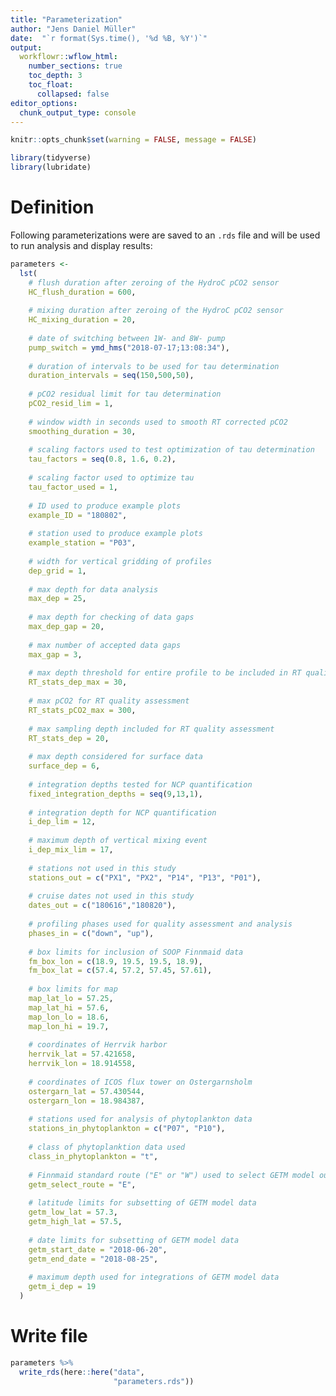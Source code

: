 ```yaml
---
title: "Parameterization"
author: "Jens Daniel Müller"
date:  "`r format(Sys.time(), '%d %B, %Y')`"
output: 
  workflowr::wflow_html:
    number_sections: true
    toc_depth: 3
    toc_float:
      collapsed: false
editor_options:
  chunk_output_type: console
---
```


```r
knitr::opts_chunk$set(warning = FALSE, message = FALSE)
```

```r
library(tidyverse)
library(lubridate)
```

# Definition

Following parameterizations were are saved to an `.rds` file and will be used to run analysis and display results:

```r
parameters <-
  lst(
    # flush duration after zeroing of the HydroC pCO2 sensor
    HC_flush_duration = 600,
    
    # mixing duration after zeroing of the HydroC pCO2 sensor
    HC_mixing_duration = 20,
    
    # date of switching between 1W- and 8W- pump
    pump_switch = ymd_hms("2018-07-17;13:08:34"),
    
    # duration of intervals to be used for tau determination
    duration_intervals = seq(150,500,50),
    
    # pCO2 residual limit for tau determination
    pCO2_resid_lim = 1,
    
    # window width in seconds used to smooth RT corrected pCO2
    smoothing_duration = 30,
    
    # scaling factors used to test optimization of tau determination
    tau_factors = seq(0.8, 1.6, 0.2),
    
    # scaling factor used to optimize tau
    tau_factor_used = 1,
    
    # ID used to produce example plots
    example_ID = "180802",
    
    # station used to produce example plots
    example_station = "P03",
    
    # width for vertical gridding of profiles 
    dep_grid = 1,
    
    # max depth for data analysis
    max_dep = 25,
    
    # max depth for checking of data gaps
    max_dep_gap = 20,
    
    # max number of accepted data gaps
    max_gap = 3,
    
    # max depth threshold for entire profile to be included in RT quality assessment
    RT_stats_dep_max = 30,
    
    # max pCO2 for RT quality assessment
    RT_stats_pCO2_max = 300,
    
    # max sampling depth included for RT quality assessment
    RT_stats_dep = 20,
    
    # max depth considered for surface data
    surface_dep = 6,
    
    # integration depths tested for NCP quantification
    fixed_integration_depths = seq(9,13,1),
    
    # integration depth for NCP quantification
    i_dep_lim = 12,
    
    # maximum depth of vertical mixing event
    i_dep_mix_lim = 17,
    
    # stations not used in this study
    stations_out = c("PX1", "PX2", "P14", "P13", "P01"),
    
    # cruise dates not used in this study
    dates_out = c("180616","180820"),
    
    # profiling phases used for quality assessment and analysis
    phases_in = c("down", "up"),
    
    # box limits for inclusion of SOOP Finnmaid data
    fm_box_lon = c(18.9, 19.5, 19.5, 18.9),
    fm_box_lat = c(57.4, 57.2, 57.45, 57.61),
    
    # box limits for map
    map_lat_lo = 57.25,
    map_lat_hi = 57.6,
    map_lon_lo = 18.6,
    map_lon_hi = 19.7,
    
    # coordinates of Herrvik harbor
    herrvik_lat = 57.421658,
    herrvik_lon = 18.914558,
    
    # coordinates of ICOS flux tower on Ostergarnsholm
    ostergarn_lat = 57.430544,
    ostergarn_lon = 18.984387,
    
    # stations used for analysis of phytoplankton data
    stations_in_phytoplankton = c("P07", "P10"),
    
    # class of phytoplanktion data used
    class_in_phytoplankton = "t",
    
    # Finnmaid standard route ("E" or "W") used to select GETM model output
    getm_select_route = "E",
    
    # latitude limits for subsetting of GETM model data
    getm_low_lat = 57.3,
    getm_high_lat = 57.5,
    
    # date limits for subsetting of GETM model data
    getm_start_date = "2018-06-20",
    getm_end_date = "2018-08-25",
    
    # maximum depth used for integrations of GETM model data
    getm_i_dep = 19
  )


```

# Write file

```r

parameters %>%
  write_rds(here::here("data",
                       "parameters.rds"))


```

